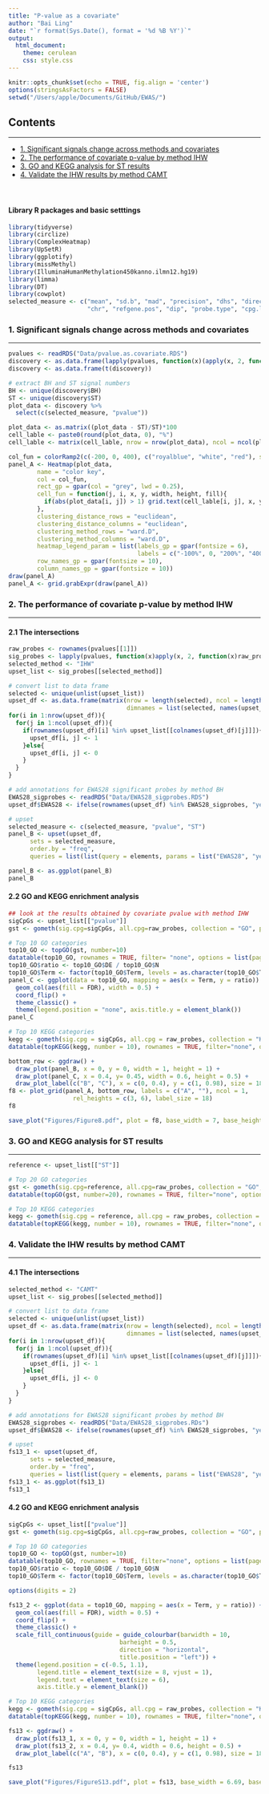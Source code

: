 ```yaml
---
title: "P-value as a covariate"
author: "Bai Ling"
date: "`r format(Sys.Date(), format = '%d %B %Y')`"
output: 
  html_document:
    theme: cerulean
    css: style.css
---
```


```r
knitr::opts_chunk$set(echo = TRUE, fig.align = 'center')
options(stringsAsFactors = FALSE)
setwd("/Users/apple/Documents/GitHub/EWAS/")
```
## Contents
***
- [1. Significant signals change across methods and covariates](#heatmap)
- [2. The performance of covariate p-value by method IHW](#IHW)
- [3. GO and KEGG analysis for ST results](#ST)
- [4. Validate the IHW results by method CAMT](#CAMT)
<br>
<br>
<br>

#### Library R packages and basic setttings
```r
library(tidyverse)
library(circlize)
library(ComplexHeatmap)
library(UpSetR)
library(ggplotify)
library(missMethyl)
library(IlluminaHumanMethylation450kanno.ilmn12.hg19)
library(limma)
library(DT)
library(cowplot)
selected_measure <- c("mean", "sd.b", "mad", "precision", "dhs", "direction",
                      "chr", "refgene.pos", "dip", "probe.type", "cpg.loc", "sd.m")

```


### 1. Significant signals change across methods and covariates {#heatmap}
***
```r
pvalues <- readRDS("Data/pvalue.as.covariate.RDS")
discovery <- as.data.frame(lapply(pvalues, function(x)(apply(x, 2, function(x)sum(x < 0.05)))))
discovery <- as.data.frame(t(discovery))

# extract BH and ST signal numbers
BH <- unique(discovery$BH)
ST <- unique(discovery$ST)
plot_data <- discovery %>%
  select(c(selected_measure, "pvalue"))

plot_data <- as.matrix((plot_data - ST)/ST)*100
cell_lable <- paste0(round(plot_data, 0), "%")
cell_lable <- matrix(cell_lable, nrow = nrow(plot_data), ncol = ncol(plot_data))

col_fun = colorRamp2(c(-200, 0, 400), c("royalblue", "white", "red"), space = "RGB")
panel_A <- Heatmap(plot_data,
        name = "color key",
        col = col_fun,
        rect_gp = gpar(col = "grey", lwd = 0.25),
        cell_fun = function(j, i, x, y, width, height, fill){
          if(abs(plot_data[i, j]) > 1) grid.text(cell_lable[i, j], x, y, gp = gpar(fontsize = 8))
        },
        clustering_distance_rows = "euclidean",
        clustering_distance_columns = "euclidean",
        clustering_method_rows = "ward.D",
        clustering_method_columns = "ward.D",
        heatmap_legend_param = list(labels_gp = gpar(fontsize = 6),
                                    labels = c("-100%", 0, "200%", "400%")),
        row_names_gp = gpar(fontsize = 10),
        column_names_gp = gpar(fontsize = 10))
draw(panel_A)
panel_A <- grid.grabExpr(draw(panel_A))

```

### 2. The performance of covariate p-value by method IHW {#IHW}
***
#### 2.1 The intersections
```r
raw_probes <- rownames(pvalues[[1]])
sig_probes <- lapply(pvalues, function(x)apply(x, 2, function(x)raw_probes[x < 0.05]))
selected_method <- "IHW"
upset_list <- sig_probes[[selected_method]]

# convert list to data frame
selected <- unique(unlist(upset_list))
upset_df <- as.data.frame(matrix(nrow = length(selected), ncol = length(upset_list),
                                 dimnames = list(selected, names(upset_list))))
for(i in 1:nrow(upset_df)){
  for(j in 1:ncol(upset_df)){
    if(rownames(upset_df)[i] %in% upset_list[[colnames(upset_df)[j]]]){
      upset_df[i, j] <- 1
    }else{
      upset_df[i, j] <- 0
    }
  }
}

# add annotations for EWAS28 significant probes by method BH
EWAS28_sigprobes <- readRDS("Data/EWAS28_sigprobes.RDS")
upset_df$EWAS28 <- ifelse(rownames(upset_df) %in% EWAS28_sigprobes, "yes", "no")

# upset
selected_measure <- c(selected_measure, "pvalue", "ST")
panel_B <- upset(upset_df,
      sets = selected_measure, 
      order.by = "freq",
      queries = list(list(query = elements, params = list("EWAS28", "yes"), color = "red", active = TRUE)))

panel_B <- as.ggplot(panel_B)
panel_B
```

#### 2.2 GO and KEGG enrichment analysis
```r
## look at the results obtained by covariate pvalue with method IHW
sigCpGs <- upset_list[["pvalue"]]
gst <- gometh(sig.cpg=sigCpGs, all.cpg=raw_probes, collection = "GO", prior.prob = TRUE, array.type = "450K", plot.bias = FALSE)

# Top 10 GO categories
top10_GO <- topGO(gst, number=10)
datatable(top10_GO, rownames = TRUE, filter= "none", options = list(pageLength = 5, scrollX=T))
top10_GO$ratio <- top10_GO$DE / top10_GO$N
top10_GO$Term <- factor(top10_GO$Term, levels = as.character(top10_GO$Term[10:1]))
panel_C <- ggplot(data = top10_GO, mapping = aes(x = Term, y = ratio)) + 
  geom_col(aes(fill = FDR), width = 0.5) + 
  coord_flip() + 
  theme_classic() + 
  theme(legend.position = "none", axis.title.y = element_blank())
panel_C

# Top 10 KEGG categories
kegg <- gometh(sig.cpg = sigCpGs, all.cpg = raw_probes, collection = "KEGG", prior.prob=TRUE)
datatable(topKEGG(kegg, number = 10), rownames = TRUE, filter="none", options = list(pageLength = 5, scrollX=T))
```

```r
bottom_row <- ggdraw() +
  draw_plot(panel_B, x = 0, y = 0, width = 1, height = 1) +
  draw_plot(panel_C, x = 0.4, y= 0.45, width = 0.6, height = 0.5) +
  draw_plot_label(c("B", "C"), x = c(0, 0.4), y = c(1, 0.98), size = 18)
f8 <- plot_grid(panel_A, bottom_row, labels = c("A", ""), ncol = 1,
                  rel_heights = c(3, 6), label_size = 18)
f8
```

```r
save_plot("Figures/Figure8.pdf", plot = f8, base_width = 7, base_height = 8.5)
```

### 3. GO and KEGG analysis for ST results {#ST}
***
```r
reference <- upset_list[["ST"]]

# Top 20 GO categories
gst <- gometh(sig.cpg=reference, all.cpg=raw_probes, collection = "GO", prior.prob = TRUE, array.type = "450K", plot.bias = FALSE)
datatable(topGO(gst, number=20), rownames = TRUE, filter="none", options = list(pageLength = 5, scrollX=T))

# Top 10 KEGG categories
kegg <- gometh(sig.cpg = reference, all.cpg = raw_probes, collection = "KEGG", prior.prob=TRUE)
datatable(topKEGG(kegg, number = 10), rownames = TRUE, filter="none", options = list(pageLength = 5, scrollX=T))
```

### 4. Validate the IHW results by method CAMT {#CAMT}
***
#### 4.1 The intersections
```r
selected_method <- "CAMT"
upset_list <- sig_probes[[selected_method]]

# convert list to data frame
selected <- unique(unlist(upset_list))
upset_df <- as.data.frame(matrix(nrow = length(selected), ncol = length(upset_list),
                                 dimnames = list(selected, names(upset_list))))
for(i in 1:nrow(upset_df)){
  for(j in 1:ncol(upset_df)){
    if(rownames(upset_df)[i] %in% upset_list[[colnames(upset_df)[j]]]){
      upset_df[i, j] <- 1
    }else{
      upset_df[i, j] <- 0
    }
  }
}

# add annotations for EWAS28 significant probes by method BH
EWAS28_sigprobes <- readRDS("Data/EWAS28_sigprobes.RDs")
upset_df$EWAS28 <- ifelse(rownames(upset_df) %in% EWAS28_sigprobes, "yes", "no")

# upset
fs13_1 <- upset(upset_df,
      sets = selected_measure, 
      order.by = "freq",
      queries = list(list(query = elements, params = list("EWAS28", "yes"), color = "red", active = TRUE)))
fs13_1 <- as.ggplot(fs13_1)
fs13_1
```

#### 4.2 GO and KEGG enrichment analysis
```r
sigCpGs <- upset_list[["pvalue"]]
gst <- gometh(sig.cpg=sigCpGs, all.cpg=raw_probes, collection = "GO", prior.prob = TRUE, array.type = "450K", plot.bias = FALSE)

# Top 10 GO categories
top10_GO <- topGO(gst, number=10)
datatable(top10_GO, rownames = TRUE, filter="none", options = list(pageLength = 5, scrollX=T))
top10_GO$ratio <- top10_GO$DE / top10_GO$N
top10_GO$Term <- factor(top10_GO$Term, levels = as.character(top10_GO$Term[10:1]))

options(digits = 2)

fs13_2 <- ggplot(data = top10_GO, mapping = aes(x = Term, y = ratio)) + 
  geom_col(aes(fill = FDR), width = 0.5) + 
  coord_flip() + 
  theme_classic() + 
  scale_fill_continuous(guide = guide_colourbar(barwidth = 10, 
                               barheight = 0.5,
                               direction = "horizontal",
                               title.position = "left")) +
  theme(legend.position = c(-0.5, 1.1), 
        legend.title = element_text(size = 8, vjust = 1),
        legend.text = element_text(size = 6),
        axis.title.y = element_blank())

# Top 10 KEGG categories
kegg <- gometh(sig.cpg = sigCpGs, all.cpg = raw_probes, collection = "KEGG", prior.prob=TRUE)
datatable(topKEGG(kegg, number = 10), rownames = TRUE, filter="none", options = list(pageLength = 5, scrollX=T))
```

```r
fs13 <- ggdraw() +
  draw_plot(fs13_1, x = 0, y = 0, width = 1, height = 1) +
  draw_plot(fs13_2, x = 0.4, y= 0.4, width = 0.6, height = 0.5) +
  draw_plot_label(c("A", "B"), x = c(0, 0.4), y = c(1, 0.98), size = 18)

fs13
```

```r
save_plot("Figures/FigureS13.pdf", plot = fs13, base_width = 6.69, base_height = 6)
```

